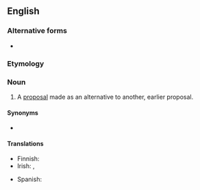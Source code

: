 {{also|counter-proposal}}

==English==

===Alternative forms===
* {{l|en|counter-proposal}}

===Etymology===
{{prefix|counter|proposal|lang=en}}

===Noun===
{{en-noun}}

# A [[proposal]] made as an alternative to another, earlier proposal.

====Synonyms====
* {{l|en|counterproposition}}

====Translations====
{{trans-top|alternative proposal}}
* Finnish: {{t|fi|vastaehdotus}}
* Irish: {{t|ga|frithmholadh|m}}, {{t|ga|fritairiscint|f}}
{{trans-mid}}
* Spanish: {{t|es|contrapropuesta|f}}
{{trans-bottom}}